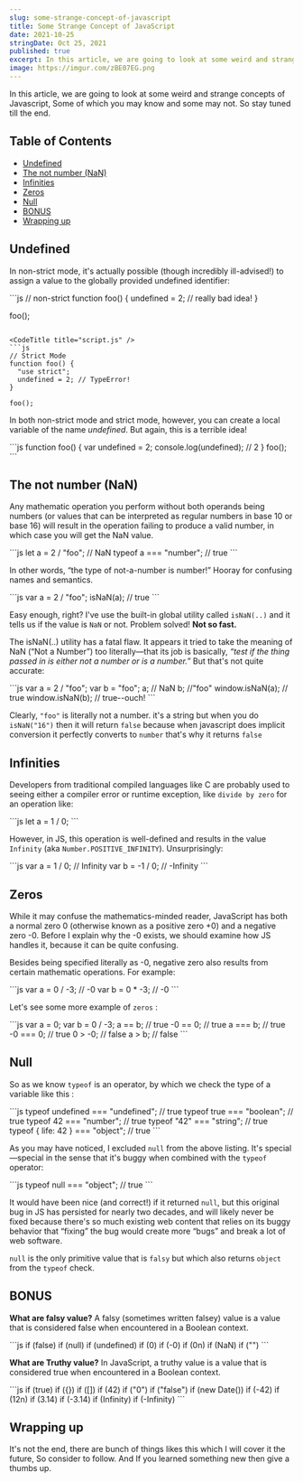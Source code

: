 ```yaml
---
slug: some-strange-concept-of-javascript
title: Some Strange Concept of JavaScript
date: 2021-10-25
stringDate: Oct 25, 2021
published: true
excerpt: In this article, we are going to look at some weird and strange concepts of Javascript, Some of which you may know and some may not. So stay tuned till the end.
image: https://imgur.com/zBE07EG.png
---
```


In this article, we are going to look at some weird and strange concepts of Javascript, Some of which you may know and some may not. So stay tuned till the end.

## Table of Contents

- [Undefined](#undefined)
- [The not number (NaN)](#the-not-number-nan)
- [Infinities](#infinities)
- [Zeros](#zeros)
- [Null](#null)
- [BONUS](#bonus)
- [Wrapping up](#wrapping-up)

## Undefined

In non-strict mode, it's actually possible (though incredibly ill-advised!)
to assign a value to the globally provided undefined identifier:

<CodeTitle title="script.js" />
```js
// non-strict
function foo() {
  undefined = 2; // really bad idea!
}

foo();
```

<CodeTitle title="script.js" />
```js
// Strict Mode
function foo() {
  "use strict";
  undefined = 2; // TypeError!
}

foo();
```

In both non-strict mode and strict mode, however, you can create a local variable of the name _undefined_. But again, this is a terrible idea!

<CodeTitle title="script.js" />
```js
function foo() {
  var undefined = 2;
  console.log(undefined); // 2
}
foo();
```

## The not number (NaN)

Any mathematic operation you perform without both operands being numbers (or values that can be interpreted as regular numbers in base 10 or base 16) will result in the operation failing to produce a valid number, in which case you will get the NaN value.

<CodeTitle title="script.js" />
```js
let a = 2 / "foo"; // NaN
typeof a === "number"; // true
```

In other words, “the type of not-a-number is number!” Hooray for confusing names and semantics.

<CodeTitle title="script.js" />
```js
var a = 2 / "foo";
isNaN(a); // true
```

Easy enough, right? I've use the built-in global utility called `isNaN(..)` and it tells us if the value is `NaN` or not. Problem solved! **Not so fast.**

The isNaN(..) utility has a fatal flaw. It appears it tried to take the meaning of NaN (“Not a Number”) too literally—that its job is basically, _“test if the thing passed in is either not a number or is a number.”_ But that's not quite accurate:

<CodeTitle title="script.js" />
```js
var a = 2 / "foo";
var b = "foo";
a; // NaN
b; //"foo"
window.isNaN(a); // true
window.isNaN(b); // true--ouch!
```

Clearly, `"foo"` is literally not a number. it's a string but when you do `isNaN("16")` then it will return `false` because when javascript does implicit conversion it perfectly converts to `number` that's why it returns `false`

## Infinities

Developers from traditional compiled languages like C are probably used to seeing either a compiler error or runtime exception, like `divide by zero` for an operation like:

<CodeTitle title="script.js" />
```js
let a = 1 / 0;
```

However, in JS, this operation is well-defined and results in the value `Infinity` (aka `Number.POSITIVE_INFINITY`). Unsurprisingly:

<CodeTitle title="script.js" />
```js
var a = 1 / 0; // Infinity
var b = -1 / 0; // -Infinity
```

## Zeros

While it may confuse the mathematics-minded reader, JavaScript has both a normal zero 0 (otherwise known as a positive zero +0) and a negative zero -0. Before I explain why the -0 exists, we should examine how JS handles it, because it can be quite confusing.

Besides being specified literally as -0, negative zero also results from certain mathematic operations. For example:

<CodeTitle title="script.js" />
```js
var a = 0 / -3; // -0
var b = 0 * -3; // -0
```

Let's see some more example of `zeros` :

<CodeTitle title="script.js" />
```js
var a = 0;
var b = 0 / -3;
a == b; // true
-0 == 0; // true
a === b; // true
-0 === 0; // true
0 > -0; // false
a > b; // false
```

## Null

So as we know `typeof` is an operator, by which we check the type of a variable like this :

<CodeTitle title="script.js" />
```js
typeof undefined === "undefined"; // true
typeof true === "boolean"; // true
typeof 42 === "number"; // true
typeof "42" === "string"; // true
typeof { life: 42 } === "object"; // true
```

As you may have noticed, I excluded `null` from the above listing. It's special—special in the sense that it's buggy when combined with the `typeof` operator:

<CodeTitle title="script.js" />
```js
typeof null === "object"; // true
```

It would have been nice (and correct!) if it returned `null`, but this original bug in JS has persisted for nearly two decades, and will likely never be fixed because there's so much existing web content that relies on its buggy behavior that “fixing” the bug would create more “bugs” and break a lot of web software.

`null` is the only primitive value that is `falsy` but which also returns `object` from the `typeof` check.

## BONUS

**What are falsy value?**
A falsy (sometimes written falsey) value is a value that is considered false when encountered in a Boolean context.

<CodeTitle title="script.js" />
```js
if (false)
if (null)
if (undefined)
if (0)
if (-0)
if (0n)
if (NaN)
if ("")
```

**What are Truthy value?**
In JavaScript, a truthy value is a value that is considered true when encountered in a Boolean context.

<CodeTitle title="script.js" />
```js
if (true)
if ({})
if ([])
if (42)
if ("0")
if ("false")
if (new Date())
if (-42)
if (12n)
if (3.14)
if (-3.14)
if (Infinity)
if (-Infinity)
```

## Wrapping up

It's not the end, there are bunch of things likes this which I will cover it the future, So consider to follow. And If you learned something new then give a thumbs up.
